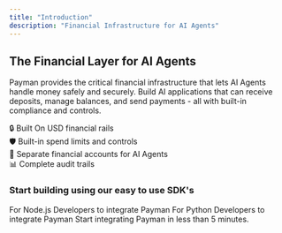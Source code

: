 ```yaml
---
title: "Introduction"
description: "Financial Infrastructure for AI Agents"
---
```


## The Financial Layer for AI Agents

Payman provides the critical financial infrastructure that lets AI Agents handle money safely and securely.
Build AI applications that can receive deposits, manage balances, and send payments - all with built-in compliance and controls.

🔒 Built On USD financial rails <br />
🛡️ Built-in spend limits and controls <br />
🔐 Separate financial accounts for AI Agents <br />
📊 Complete audit trails <br />

### Start building using our easy to use SDK's

<CardGroup cols={2}>
  <Card title="Node.js SDK" icon="js" href="/api-reference/sdks/node">
    For Node.js Developers to integrate Payman
  </Card>
  <Card title="Python SDK" icon="python" href="/api-reference/sdks/python">
    For Python Developers to integrate Payman
  </Card>
</CardGroup>

<Card title="Quickstart" icon="clock" href="/main/quickstart">
  Start integrating Payman in less than 5 minutes.
</Card>
